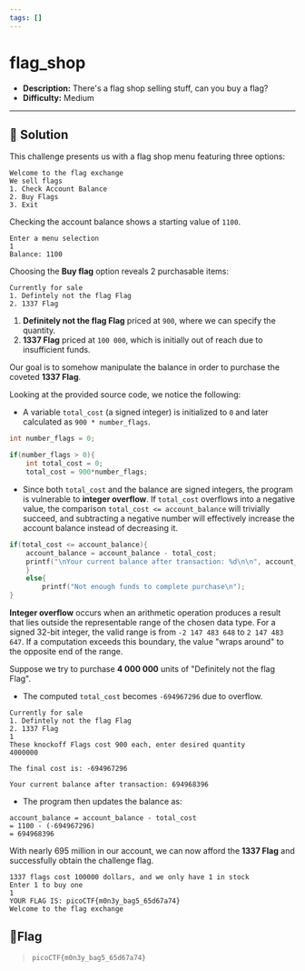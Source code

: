 ---
tags: []
---
# flag_shop

- **Description:** There's a flag shop selling stuff, can you buy a flag?
- **Difficulty:** Medium

---

## 🔎 Solution
This challenge presents us with a flag shop menu featuring three options:
```
Welcome to the flag exchange
We sell flags
1. Check Account Balance
2. Buy Flags
3. Exit
```
Checking the account balance shows a starting value of `1100`.
```
Enter a menu selection
1
Balance: 1100
```
Choosing the **Buy flag** option reveals 2 purchasable items:
```
Currently for sale
1. Defintely not the flag Flag
2. 1337 Flag
```
1. **Definitely not the flag Flag** priced at `900`, where we can specify the quantity.
2. **1337 Flag** priced at `100 000`, which is initially out of reach due to insufficient funds.

Our goal is to somehow manipulate the balance in order to purchase the coveted **1337 Flag**.

Looking at the provided source code, we notice the following:
- A variable `total_cost` (a signed integer) is initialized to `0` and later calculated as `900 * number_flags`.
```c
int number_flags = 0;

if(number_flags > 0){
    int total_cost = 0;
    total_cost = 900*number_flags;
```
- Since both `total_cost` and the balance are signed integers, the program is vulnerable to **integer overflow**. 
If `total_cost` overflows into a negative value, the comparison `total_cost <= account_balance` will trivially succeed, and subtracting a negative number will effectively increase the account balance instead of decreasing it.
```c
if(total_cost <= account_balance){
    account_balance = account_balance - total_cost;
    printf("\nYour current balance after transaction: %d\n\n", account_balance);
    }
    else{
        printf("Not enough funds to complete purchase\n");
}
```

**Integer overflow** occurs when an arithmetic operation produces a result that lies outside the representable range of the chosen data type. 
For a signed 32-bit integer, the valid range is from `-2 147 483 648` to `2 147 483 647`. 
If a computation exceeds this boundary, the value "wraps around" to the opposite end of the range.

Suppose we try to purchase **4 000 000** units of "Definitely not the flag Flag".
- The computed `total_cost` becomes `-694967296` due to overflow.
```
Currently for sale
1. Defintely not the flag Flag
2. 1337 Flag
1
These knockoff Flags cost 900 each, enter desired quantity
4000000

The final cost is: -694967296

Your current balance after transaction: 694968396
```
- The program then updates the balance as:
```
account_balance = account_balance - total_cost
= 1100 - (-694967296)
= 694968396
```
With nearly 695 million in our account, we can now afford the **1337 Flag** and successfully obtain the challenge flag.
```
1337 flags cost 100000 dollars, and we only have 1 in stock
Enter 1 to buy one
1
YOUR FLAG IS: picoCTF{m0n3y_bag5_65d67a74}
Welcome to the flag exchange
```

## 🚩Flag
> `picoCTF{m0n3y_bag5_65d67a74}`
